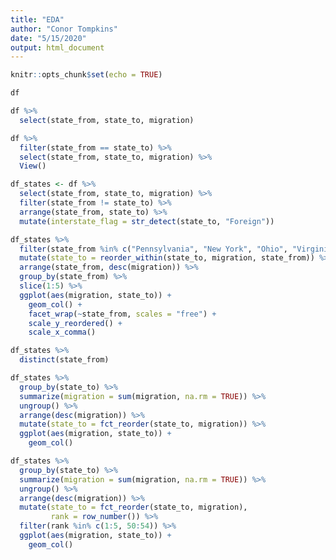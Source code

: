 ```yaml
---
title: "EDA"
author: "Conor Tompkins"
date: "5/15/2020"
output: html_document
---
```


```r
knitr::opts_chunk$set(echo = TRUE)
```

```r
df

df %>% 
  select(state_from, state_to, migration)

df %>% 
  filter(state_from == state_to) %>% 
  select(state_from, state_to, migration) %>% 
  View()

df_states <- df %>% 
  select(state_from, state_to, migration) %>% 
  filter(state_from != state_to) %>%
  arrange(state_from, state_to) %>%
  mutate(interstate_flag = str_detect(state_to, "Foreign"))

df_states %>% 
  filter(state_from %in% c("Pennsylvania", "New York", "Ohio", "Virginia", "West Virginia", "Maryland")) %>%
  mutate(state_to = reorder_within(state_to, migration, state_from)) %>%
  arrange(state_from, desc(migration)) %>% 
  group_by(state_from) %>% 
  slice(1:5) %>% 
  ggplot(aes(migration, state_to)) +
    geom_col() +
    facet_wrap(~state_from, scales = "free") +
    scale_y_reordered() +
    scale_x_comma()

df_states %>%
  distinct(state_from)

df_states %>% 
  group_by(state_to) %>% 
  summarize(migration = sum(migration, na.rm = TRUE)) %>% 
  ungroup() %>% 
  arrange(desc(migration)) %>% 
  mutate(state_to = fct_reorder(state_to, migration)) %>%
  ggplot(aes(migration, state_to)) +
    geom_col()

df_states %>% 
  group_by(state_to) %>% 
  summarize(migration = sum(migration, na.rm = TRUE)) %>% 
  ungroup() %>% 
  arrange(desc(migration)) %>% 
  mutate(state_to = fct_reorder(state_to, migration),
         rank = row_number()) %>%
  filter(rank %in% c(1:5, 50:54)) %>%
  ggplot(aes(migration, state_to)) +
    geom_col()
```

